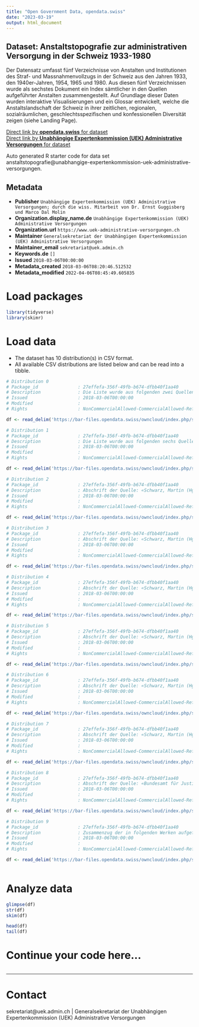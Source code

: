 ```yaml
---
title: "Open Government Data, opendata.swiss"
date: "2023-03-19"
output: html_document
---
```


## Dataset: Anstaltstopografie zur administrativen Versorgung in der Schweiz 1933-1980

Der Datensatz umfasst fünf Verzeichnisse von Anstalten und Institutionen des Straf- und Massnahmenvollzugs in der Schweiz aus den Jahren 1933, den 1940er-Jahren, 1954, 1965 und 1980. Aus diesen fünf Verzeichnissen wurde als sechstes Dokument ein Index sämtlicher in den Quellen aufgeführter Anstalten zusammengestellt.
Auf Grundlage dieser Daten wurden interaktive Visualisierungen und ein Glossar entwickelt, welche die Anstaltslandschaft der Schweiz in ihrer zeitlichen, regionalen, sozialräumlichen, geschlechtsspezifischen und konfessionellen Diversität zeigen (siehe Landing Page).

[Direct link by **opendata.swiss** for dataset](https://opendata.swiss/de/dataset/anstaltstopografie)<br>
[Direct link by **Unabhängige Expertenkommission (UEK) Administrative Versorgungen** for dataset](https://www.uek-administrative-versorgungen.ch/interactivereport/de/)

Auto generated R starter code for data set anstaltstopografie@unabhangige-expertenkommission-uek-administrative-versorgungen.

## Metadata

- **Publisher** `Unabhängige Expertenkommission (UEK) Administrative Versorgungen; durch die wiss. Mitarbeit von Dr. Ernst Guggisberg und Marco Dal Molin`
- **Organization.display_name.de** `Unabhängige Expertenkommission (UEK) Administrative Versorgungen`
- **Organization.url** `https://www.uek-administrative-versorgungen.ch`
- **Maintainer** `Generalsekretariat der Unabhängigen Expertenkommission (UEK) Administrative Versorgungen`
- **Maintainer_email** `sekretariat@uek.admin.ch`
- **Keywords.de** `[]`
- **Issued** `2018-03-06T00:00:00`
- **Metadata_created** `2018-03-06T08:20:46.512532`
- **Metadata_modified** `2022-04-06T08:45:49.605835`


# Load packages

```r

library(tidyverse)
library(skimr)

```

# Load data

-   The dataset has 10 distribution(s) in CSV format.
-   All available CSV distributions are listed below and can be read into a tibble.

```r

# Distribution 0
# Package_id               : 27effefa-356f-49fb-b674-dfbb40f1aa40
# Description              : Die Liste wurde aus folgenden zwei Quellen zusammengestellt: «Wild, Albert: Handbuch der sozialen Arbeit in der Schweiz = Manuel du travail social en Suisse = Manuale del lavoro sociale nella Svizzera, Zürich 1933» sowie «Schweizerischer Verband für Schwererziehbare (Hg.): Heime für die schwererziehbare und verlassene Jugend in der Schweiz, Zürich 1933». Die Zelleninhalte sind Originalzitate. Die Liste wurde zur einheitlichen Auswertung mit Kategorien ergänzt.
# Issued                   : 2018-03-06T00:00:00
# Modified                 : 
# Rights                   : NonCommercialAllowed-CommercialAllowed-ReferenceRequired

df <- read_delim('https://bar-files.opendata.swiss/owncloud/index.php/s/dLXUooOmUplT6eu')

# Distribution 1
# Package_id               : 27effefa-356f-49fb-b674-dfbb40f1aa40
# Description              : Die Liste wurde aus folgenden sechs Quellen zusammengestellt: «Bundesamt für Justiz: Uebersicht über die Strafanstalten, Gefängnisse, ihre Platzzahl, Belegschaft, Gewerbebetriebe usw., Schweizerisches Bundesarchiv, Signatur: E4112B#1991/201#226*», «Schwarz, Martin (Hg.): Verzeichnis der Anstalten in der Schweiz des Straf- und Massnahmenvollzugs und der Untersuchungsgefangenschaft, Basel 1954», «Schwarz, Martin (Hg.): Verzeichnis der Anstalten des Straf- und Massnahmenvollzugs und der Untersuchungsgefangenschaft in der Schweiz, Basel 1965», «Schweizerischer Verband für Schwererziehbare (Hg.): Heime für die schwererziehbare und verlassene Jugend in der Schweiz, Zürich 1933», «Wild, Albert: Handbuch der sozialen Arbeit in der Schweiz = Manuel du travail social en Suisse = Manuale del lavoro sociale nella Svizzera, Zürich 1933» und «Zentralsekretariat Pro Juventute (Hg.): Das schweizerische Anstaltswesen für die Jugend, Zürich 1944». Die Zelleninhalte sind Originalzitate. Die Liste wurde zur einheitlichen Auswertung mit Kategorien ergänzt.
# Issued                   : 2018-03-06T00:00:00
# Modified                 : 
# Rights                   : NonCommercialAllowed-CommercialAllowed-ReferenceRequired

df <- read_delim('https://bar-files.opendata.swiss/owncloud/index.php/s/NYLJe9UaZiFzCFW')

# Distribution 2
# Package_id               : 27effefa-356f-49fb-b674-dfbb40f1aa40
# Description              : Abschrift der Quelle: «Schwarz, Martin (Hg.): Verzeichnis der Anstalten in der Schweiz des Straf- und Massnahmenvollzugs und der Untersuchungsgefangenschaft, Basel 1954». Die Zelleninhalte sind Originalzitate. Die Liste wurde zur einheitlichen Auswertung mit Kategorien ergänzt.
# Issued                   : 2018-03-06T00:00:00
# Modified                 : 
# Rights                   : NonCommercialAllowed-CommercialAllowed-ReferenceRequired

df <- read_delim('https://bar-files.opendata.swiss/owncloud/index.php/s/urVfdowX7SFsNXa')

# Distribution 3
# Package_id               : 27effefa-356f-49fb-b674-dfbb40f1aa40
# Description              : Abschrift der Quelle: «Schwarz, Martin (Hg.): Verzeichnis der Anstalten in der Schweiz des Straf- und Massnahmenvollzugs und der Untersuchungsgefangenschaft, Basel 1954». Die Zelleninhalte sind Originalzitate. Die Liste wurde zur einheitlichen Auswertung mit Kategorien ergänzt.
# Issued                   : 2018-03-06T00:00:00
# Modified                 : 
# Rights                   : NonCommercialAllowed-CommercialAllowed-ReferenceRequired

df <- read_delim('https://bar-files.opendata.swiss/owncloud/index.php/s/3quP82sAPBpPve6')

# Distribution 4
# Package_id               : 27effefa-356f-49fb-b674-dfbb40f1aa40
# Description              : Abschrift der Quelle: «Schwarz, Martin (Hg.): Verzeichnis der Anstalten in der Schweiz des Straf- und Massnahmenvollzugs und der Untersuchungsgefangenschaft, Basel 1954». Die Zelleninhalte sind Originalzitate. Die Liste wurde zur einheitlichen Auswertung mit Kategorien ergänzt.
# Issued                   : 2018-03-06T00:00:00
# Modified                 : 
# Rights                   : NonCommercialAllowed-CommercialAllowed-ReferenceRequired

df <- read_delim('https://bar-files.opendata.swiss/owncloud/index.php/s/iIQBN2dxbFMEsH1')

# Distribution 5
# Package_id               : 27effefa-356f-49fb-b674-dfbb40f1aa40
# Description              : Abschrift der Quelle: «Schwarz, Martin (Hg.): Verzeichnis der Anstalten des Straf- und Massnahmenvollzugs und der Untersuchungsgefangenschaft in der Schweiz, Basel 1965». Die Zelleninhalte sind Originalzitate. Die Liste wurde zur einheitlichen Auswertung mit Kategorien ergänzt.
# Issued                   : 2018-03-06T00:00:00
# Modified                 : 
# Rights                   : NonCommercialAllowed-CommercialAllowed-ReferenceRequired

df <- read_delim('https://bar-files.opendata.swiss/owncloud/index.php/s/HNHGJ1iR0eYjvEq')

# Distribution 6
# Package_id               : 27effefa-356f-49fb-b674-dfbb40f1aa40
# Description              : Abschrift der Quelle: «Schwarz, Martin (Hg.): Verzeichnis der Anstalten des Straf- und Massnahmenvollzugs und der Untersuchungsgefangenschaft in der Schweiz, Basel 1965». Die Zelleninhalte sind Originalzitate. Die Liste wurde zur einheitlichen Auswertung mit Kategorien ergänzt.
# Issued                   : 2018-03-06T00:00:00
# Modified                 : 
# Rights                   : NonCommercialAllowed-CommercialAllowed-ReferenceRequired

df <- read_delim('https://bar-files.opendata.swiss/owncloud/index.php/s/bBnwMUn0yMnfeNN')

# Distribution 7
# Package_id               : 27effefa-356f-49fb-b674-dfbb40f1aa40
# Description              : Abschrift der Quelle: «Schwarz, Martin (Hg.): Verzeichnis der Anstalten des Straf- und Massnahmenvollzugs und der Untersuchungsgefangenschaft in der Schweiz, Basel 1965». Die Zelleninhalte sind Originalzitate. Die Liste wurde zur einheitlichen Auswertung mit Kategorien ergänzt.
# Issued                   : 2018-03-06T00:00:00
# Modified                 : 
# Rights                   : NonCommercialAllowed-CommercialAllowed-ReferenceRequired

df <- read_delim('https://bar-files.opendata.swiss/owncloud/index.php/s/RD7475R4VdeVVYQ')

# Distribution 8
# Package_id               : 27effefa-356f-49fb-b674-dfbb40f1aa40
# Description              : Abschrift der Quelle: «Bundesamt für Justiz: Katalog der Einrichtungen des Straf- und Massnahmenvollzuges an Erwachsenen und der zuständigen Behörden, Bern 1982». Die Zelleninhalte sind Originalzitate. Die Liste wurde zur einheitlichen Auswertung mit Kategorien ergänzt.
# Issued                   : 2018-03-06T00:00:00
# Modified                 : 
# Rights                   : NonCommercialAllowed-CommercialAllowed-ReferenceRequired

df <- read_delim('https://bar-files.opendata.swiss/owncloud/index.php/s/C8bVnYHi2ifCf6O')

# Distribution 9
# Package_id               : 27effefa-356f-49fb-b674-dfbb40f1aa40
# Description              : Zusammenzug der in folgenden Werken aufgeführten Anstalten und Institutionen des Straf- und Massnahmenvollzugs der Schweiz zwischen 1933 und 1980 mit inhaltlichem Fokus auf die administrative Zwangseinweisung: «Wild, Albert: Handbuch der sozialen Arbeit in der Schweiz = Manuel du travail social en Suisse = Manuale del lavoro sociale nella Svizzera, Zürich 1933», «Schweizerischer Verband für Schwererziehbare (Hg.): Heime für die schwererziehbare und verlassene Jugend in der Schweiz, Zürich 1933», «Bundesamt für Justiz: Uebersicht über die Strafanstalten, Gefängnisse, ihre Platzzahl, Belegschaft, Gewerbetbetriebe usw., Schweizerisches Bundesarchiv, Signatur: BAR E4112B#1991/201#226*», «Zentralsekretariat Pro Juventute (Hg.): Das schweizerische Anstaltswesen für die Jugend, Zürich 1944», «Schwarz, Martin (Hg.): Verzeichnis der Anstalten in der Schweiz des Straf- und Massnahmenvollzugs und der Untersuchungsgefangenschaft, Basel 1954», «Schwarz, Martin (Hg.): Verzeichnis der Anstalten des Straf- und Massnahmenvollzugs und der Untersuchungsgefangenschaft in der Schweiz, Basel 1965» sowie «Bundesamt für Justiz: Katalog der Einrichtungen des Straf- und Massnahmenvollzuges an Erwachsenen und der zuständigen Behörden, Bern 1982».
# Issued                   : 2018-03-06T00:00:00
# Modified                 : 
# Rights                   : NonCommercialAllowed-CommercialAllowed-ReferenceRequired

df <- read_delim('https://bar-files.opendata.swiss/owncloud/index.php/s/deYDzMYmJMKMtkP')



```

# Analyze data

```r

glimpse(df)
str(df)
skim(df)

head(df)
tail(df)

```

# Continue your code here...

```r

```

------------------------------------------------------------------------

# Contact

sekretariat@uek.admin.ch | Generalsekretariat der Unabhängigen Expertenkommission (UEK) Administrative Versorgungen
